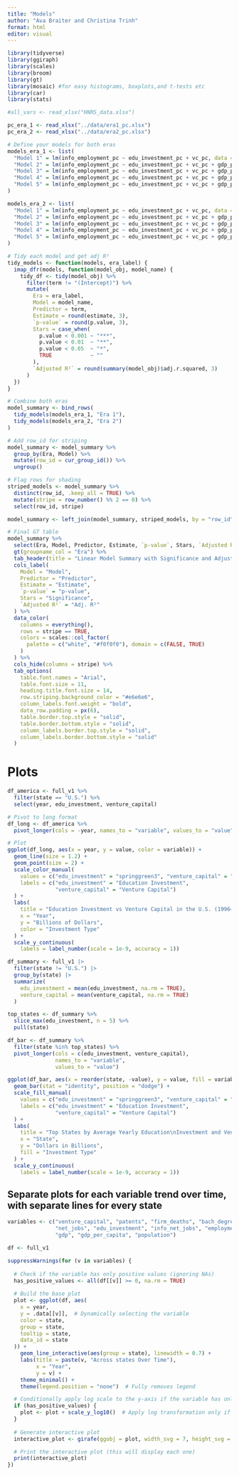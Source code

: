 ```yaml
---
title: "Models"
author: "Ava Braiter and Christina Trinh"
format: html
editor: visual
---
```


```r
library(tidyverse)
library(ggiraph)
library(scales)
library(broom)
library(gt)
library(mosaic) #for easy histograms, boxplots,and t-tests etc
library(car)
library(stats)

#all_vars <- read_xlsx("HNRS_data.xlsx")

pc_era_1 <- read_xlsx("../data/era1_pc.xlsx")
pc_era_2 <- read_xlsx("../data/era2_pc.xlsx")
```



```r

# Define your models for both eras
models_era_1 <- list(
  "Model 1" = lm(info_employment_pc ~ edu_investment_pc + vc_pc, data = pc_era_1),
  "Model 2" = lm(info_employment_pc ~ edu_investment_pc + vc_pc + gdp_per_capita_pc + population_pc + firm_death_pc, data = pc_era_1),
  "Model 3" = lm(info_employment_pc ~ edu_investment_pc + vc_pc + gdp_per_capita_pc + population_pc + firm_death_pc + bach_degrees_pc, data = pc_era_1),
  "Model 4" = lm(info_employment_pc ~ edu_investment_pc + vc_pc + gdp_per_capita_pc + population_pc + firm_death_pc + patents_pc, data = pc_era_1),
  "Model 5" = lm(info_employment_pc ~ edu_investment_pc + vc_pc + gdp_per_capita_pc + population_pc + firm_death_pc + bach_degrees_pc + patents_pc, data = pc_era_1)
)

models_era_2 <- list(
  "Model 1" = lm(info_employment_pc ~ edu_investment_pc + vc_pc, data = pc_era_2),
  "Model 2" = lm(info_employment_pc ~ edu_investment_pc + vc_pc + gdp_per_capita_pc + population_pc + firm_death_pc, data = pc_era_2),
  "Model 3" = lm(info_employment_pc ~ edu_investment_pc + vc_pc + gdp_per_capita_pc + population_pc + firm_death_pc + bach_degrees_pc, data = pc_era_2),
  "Model 4" = lm(info_employment_pc ~ edu_investment_pc + vc_pc + gdp_per_capita_pc + population_pc + firm_death_pc + patents_pc, data = pc_era_2),
  "Model 5" = lm(info_employment_pc ~ edu_investment_pc + vc_pc + gdp_per_capita_pc + population_pc + firm_death_pc + bach_degrees_pc + patents_pc, data = pc_era_2)
)
```

```r
# Tidy each model and get adj R²
tidy_models <- function(models, era_label) {
  imap_dfr(models, function(model_obj, model_name) {
    tidy_df <- tidy(model_obj) %>%
      filter(term != "(Intercept)") %>%
      mutate(
        Era = era_label,
        Model = model_name,
        Predictor = term,
        Estimate = round(estimate, 3),
        `p-value` = round(p.value, 3),
        Stars = case_when(
          p.value < 0.001 ~ "***",
          p.value < 0.01  ~ "**",
          p.value < 0.05  ~ "*",
          TRUE            ~ ""
        ),
        `Adjusted R²` = round(summary(model_obj)$adj.r.squared, 3)
      )
  })
}

```

```r

# Combine both eras
model_summary <- bind_rows(
  tidy_models(models_era_1, "Era 1"),
  tidy_models(models_era_2, "Era 2")
)

# Add row_id for striping
model_summary <- model_summary %>%
  group_by(Era, Model) %>%
  mutate(row_id = cur_group_id()) %>%
  ungroup()

# Flag rows for shading
striped_models <- model_summary %>%
  distinct(row_id, .keep_all = TRUE) %>%
  mutate(stripe = row_number() %% 2 == 0) %>%
  select(row_id, stripe)

model_summary <- left_join(model_summary, striped_models, by = "row_id")

# Final GT table
model_summary %>%
  select(Era, Model, Predictor, Estimate, `p-value`, Stars, `Adjusted R²`, stripe) %>%
  gt(groupname_col = "Era") %>%
  tab_header(title = "Linear Model Summary with Significance and Adjusted R²") %>%
  cols_label(
    Model = "Model",
    Predictor = "Predictor",
    Estimate = "Estimate",
    `p-value` = "p-value",
    Stars = "Significance",
    `Adjusted R²` = "Adj. R²"
  ) %>%
  data_color(
    columns = everything(),
    rows = stripe == TRUE,
    colors = scales::col_factor(
      palette = c("white", "#f0f0f0"), domain = c(FALSE, TRUE)
    )
  ) %>%
  cols_hide(columns = stripe) %>%
  tab_options(
    table.font.names = "Arial",
    table.font.size = 11,
    heading.title.font.size = 14,
    row.striping.background_color = "#e6e6e6",
    column_labels.font.weight = "bold",
    data_row.padding = px(6),
    table.border.top.style = "solid",
    table.border.bottom.style = "solid",
    column_labels.border.top.style = "solid",
    column_labels.border.bottom.style = "solid"
  )
```


# Plots

```r
df_america <- full_v1 %>%
  filter(state == "U.S.") %>%
  select(year, edu_investment, venture_capital)

# Pivot to long format
df_long <- df_america %>%
  pivot_longer(cols = -year, names_to = "variable", values_to = "value")

# Plot
ggplot(df_long, aes(x = year, y = value, color = variable)) +
  geom_line(size = 1.2) +
  geom_point(size = 2) +
  scale_color_manual(
    values = c("edu_investment" = "springgreen3", "venture_capital" = "royalblue"),
    labels = c("edu_investment" = "Education Investment",
               "venture_capital" = "Venture Capital")
  ) +
  labs(
    title = "Education Investment vs Venture Capital in the U.S. (1996–2020)",
    x = "Year",
    y = "Billions of Dollars",
    color = "Investment Type"
  ) +
  scale_y_continuous(
    labels = label_number(scale = 1e-9, accuracy = 1))
```

```r
df_summary <- full_v1 |>
  filter(state != "U.S.") |>
  group_by(state) |>
  summarize(
    edu_investment = mean(edu_investment, na.rm = TRUE),
    venture_capital = mean(venture_capital, na.rm = TRUE)
  )

top_states <- df_summary %>%
  slice_max(edu_investment, n = 5) %>%
  pull(state)

df_bar <- df_summary %>%
  filter(state %in% top_states) %>%
  pivot_longer(cols = c(edu_investment, venture_capital),
               names_to = "variable",
               values_to = "value")

ggplot(df_bar, aes(x = reorder(state, -value), y = value, fill = variable)) +
  geom_bar(stat = "identity", position = "dodge") +
  scale_fill_manual(
    values = c("edu_investment" = "springgreen3", "venture_capital" = "royalblue"),
    labels = c("edu_investment" = "Education Investment",
               "venture_capital" = "Venture Capital")
  ) +
  labs(
    title = "Top States by Average Yearly Education\nInvestment and Venture Capital (1996-2020)",
    x = "State",
    y = "Dollars in Billions",
    fill = "Investment Type"
  ) +
  scale_y_continuous(
    labels = label_number(scale = 1e-9, accuracy = 1))

```

## Separate plots for each variable trend over time, with separate lines for every state

```r

variables <- c("venture_capital", "patents", "firm_deaths", "bach_degrees",
               "net_jobs", "edu_investment", "info_net_jobs", "employment",
               "gdp", "gdp_per_capita", "population")

df <- full_v1

```

```r
suppressWarnings(for (v in variables) {
  
  # Check if the variable has only positive values (ignoring NAs)
  has_positive_values <- all(df[[v]] >= 0, na.rm = TRUE)
  
  # Build the base plot
  plot <- ggplot(df, aes(
    x = year,
    y = .data[[v]],  # Dynamically selecting the variable
    color = state,
    group = state,
    tooltip = state,
    data_id = state
  )) +
    geom_line_interactive(aes(group = state), linewidth = 0.7) + 
    labs(title = paste(v, "Across states Over Time"),
         x = "Year",
         y = v) +
    theme_minimal() +
    theme(legend.position = "none")  # Fully removes legend

  # Conditionally apply log scale to the y-axis if the variable has only positive values
  if (has_positive_values) {
    plot <- plot + scale_y_log10()  # Apply log transformation only if all values are positive
  }
  
  # Generate interactive plot
  interactive_plot <- girafe(ggobj = plot, width_svg = 7, height_svg = 4)

  # Print the interactive plot (this will display each one)
  print(interactive_plot)
})

```
